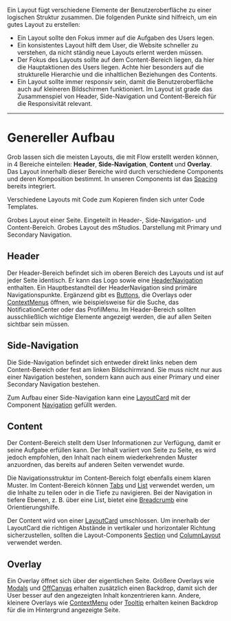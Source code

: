 Ein Layout fügt verschiedene Elemente der Benutzeroberfläche zu einer logischen
Struktur zusammen. Die folgenden Punkte sind hilfreich, um ein gutes Layout zu
erstellen:

- Ein Layout sollte den Fokus immer auf die Aufgaben des Users legen.
- Ein konsistentes Layout hilft dem User, die Website schneller zu verstehen, da
  nicht ständig neue Layouts erlernt werden müssen.
- Der Fokus des Layouts sollte auf dem Content-Bereich liegen, da hier die
  Hauptaktionen des Users liegen. Achte hier besonders auf die strukturelle
  Hierarchie und die inhaltlichen Beziehungen des Contents.
- Ein Layout sollte immer responsiv sein, damit die Benutzeroberfläche auch auf
  kleineren Bildschirmen funktioniert. Im Layout ist grade das Zusammenspiel von
  Header, Side-Navigation und Content-Bereich für die Responsivität relevant.

---

# Genereller Aufbau

Grob lassen sich die meisten Layouts, die mit Flow erstellt werden können, in 4
Bereiche einteilen: **Header**, **Side-Navigation**, **Content** und
**Overlay**. Das Layout innerhalb dieser Bereiche wird durch verschiedene
Components und deren Komposition bestimmt. In unseren Components ist das
[Spacing](/02-foundations/structure/spacing) bereits integriert.

Verschiedene Layouts mit Code zum Kopieren finden sich unter Code Templates.

<DoAndDont>
  <Info example="general-layout" heading="Layout-Aufbau">
    Grobes Layout einer Seite. Eingeteilt in Header-, Side-Navigation- und
    Content-Bereich.
  </Info>
  <MStudio example="mStudio-layout" heading="mStudio Aufbau">
    Grobes Layout des mStudios. Darstellung mit Primary und Secondary
    Navigation.
  </MStudio>
</DoAndDont>

## Header

Der Header-Bereich befindet sich im oberen Bereich des Layouts und ist auf jeder
Seite identisch. Er kann das Logo sowie eine
[HeaderNavigation](/03-components/navigation/header-navigation) enthalten. Ein
Hauptbestandteil der HeaderNavigation sind primäre Navigationspunkte. Ergänzend
gibt es [Buttons](/03-components/actions/button), die Overlays oder
[ContextMenus](/03-components/actions/context-menu) öffnen, wie beispielsweise
für die Suche, das NotificationCenter oder das ProfilMenu. Im Header-Bereich
sollten ausschließlich wichtige Elemente angezeigt werden, die auf allen Seiten
sichtbar sein müssen.

## Side-Navigation

Die Side-Navigation befindet sich entweder direkt links neben dem
Content-Bereich oder fest am linken Bildschirmrand. Sie muss nicht nur aus einer
Navigation bestehen, sondern kann auch aus einer Primary und einer Secondary
Navigation bestehen.

Zum Aufbau einer Side-Navigation kann eine
[LayoutCard](/03-components/structure/layout-card) mit der Component
[Navigation](/03-components/navigation/navigation) gefüllt werden.

## Content

Der Content-Bereich stellt dem User Informationen zur Verfügung, damit er seine
Aufgabe erfüllen kann. Der Inhalt variiert von Seite zu Seite, es wird jedoch
empfohlen, den Inhalt nach einem wiederkehrenden Muster anzuordnen, das bereits
auf anderen Seiten verwendet wurde.

Die Navigationsstruktur im Content-Bereich folgt ebenfalls einem klaren Muster.
Im Content-Bereich können [Tabs](/03-components/navigation/tabs) und
[List](/03-components/structure/list) verwendet werden, um die Inhalte zu teilen
oder in die Tiefe zu navigieren. Bei der Navigation in tiefere Ebenen, z. B.
über eine List, bietet eine [Breadcrumb](/03-components/navigation/breadcrumb)
eine Orientierungshilfe.

Der Content wird von einer [LayoutCard](/03-components/structure/layout-card)
umschlossen. Um innerhalb der LayoutCard die richtigen Abstände in vertikaler
und horizontaler Richtung sicherzustellen, sollten die Layout-Components
[Section](/03-components/structure/section) und
[ColumnLayout](/03-components/structure/column-layout) verwendet werden.

## Overlay

Ein Overlay öffnet sich über der eigentlichen Seite. Größere Overlays wie
[Modals](/03-components/overlays/modal) und
[OffCanvas](/03-components/overlays/modal) erhalten zusätzlich einen Backdrop,
damit sich der User besser auf den angezeigten Inhalt konzentrieren kann.
Andere, kleinere Overlays wie [ContextMenu](/03-components/actions/context-menu)
oder [Tooltip](/03-components/overlays/tooltip) erhalten keinen Backdrop für die
im Hintergrund angezeigte Seite.
